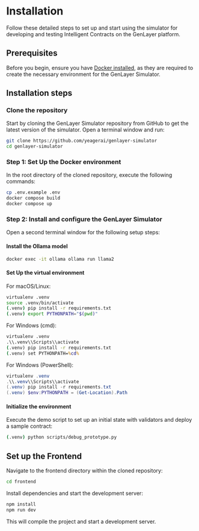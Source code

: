 # Installation
Follow these detailed steps to set up and start using the simulator for developing and testing Intelligent Contracts on the GenLayer platform.

## Prerequisites

Before you begin, ensure you have [Docker installed](https://docs.docker.com/engine/install/), as they are required to create the necessary environment for the GenLayer Simulator.

## Installation steps

### Clone the repository

Start by cloning the GenLayer Simulator repository from GitHub to get the latest version of the simulator. Open a terminal window and run:

```bash
git clone https://github.com/yeagerai/genlayer-simulator
cd genlayer-simulator
```

### Step 1: Set Up the Docker environment

In the root directory of the cloned repository, execute the following commands:

```bash
cp .env.example .env
docker compose build
docker compose up
```

### Step 2: Install and configure the GenLayer Simulator

Open a second terminal window for the following setup steps:

#### Install the Ollama model

```bash
docker exec -it ollama ollama run llama2
```

#### Set Up the virtual environment

For macOS/Linux:

```bash
virtualenv .venv
source .venv/bin/activate
(.venv) pip install -r requirements.txt
(.venv) export PYTHONPATH="$(pwd)"
```

For Windows (cmd):

```cmd
virtualenv .venv
.\\.venv\\Scripts\\activate
(.venv) pip install -r requirements.txt
(.venv) set PYTHONPATH=%cd%
```

For Windows (PowerShell):

```powershell
virtualenv .venv
.\\.venv\\Scripts\\activate
(.venv) pip install -r requirements.txt
(.venv) $env:PYTHONPATH = (Get-Location).Path
```

#### Initialize the environment

Execute the demo script to set up an initial state with validators and deploy a sample contract:

```bash
(.venv) python scripts/debug_prototype.py
```

## Set up the Frontend

Navigate to the frontend directory within the cloned repository:

```bash
cd frontend
```

Install dependencies and start the development server:

```bash
npm install
npm run dev
```

This will compile the project and start a development server.